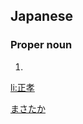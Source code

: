 ==Japanese==
{{ja-kanjitab|正|孝}}

===Proper noun===
{{ja-pos|proper|まさたか}}

# {{given name|male|lang=ja}}

[[Category:Japanese male given names|まさたか]]

[[li:正孝]]
